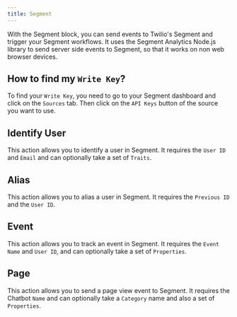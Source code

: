 ```yaml
---
title: Segment
---
```


With the Segment block, you can send events to Twilio's Segment and trigger your Segment workflows. It uses the Segment Analytics Node.js library to send server side events to Segment, so that it works on non web browser devices.

## How to find my `Write Key`?

To find your `Write Key`, you need to go to your Segment dashboard and click on the `Sources` tab. Then click on the `API Keys` button of the source you want to use.

## Identify User

This action allows you to identify a user in Segment. It requires the `User ID` and `Email` and can optionally take a set of `Traits`.

## Alias

This action allows you to alias a user in Segment. It requires the `Previous ID` and the `User ID`.

## Event

This action allows you to track an event in Segment. It requires the `Event Name` and `User ID`, and can optionally take a set of `Properties`.

## Page

This action allows you to send a page view event to Segment. It requires the Chatbot `Name` and can optionally take a `Category` name and also a set of `Properties`.
